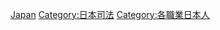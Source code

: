 {{Commonscat|Judges from Japan}}

[[Category:各國法官|Japan]]
[[Category:日本司法|Category:日本司法]]
[[Category:各職業日本人|Category:各職業日本人]]